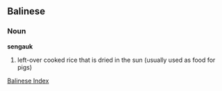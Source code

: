 ==Balinese==
===Noun===
'''sengauk'''

# left-over cooked rice that is dried in the sun (usually used as food for pigs)

[[Wiktionary:Balinese index|Balinese Index]]